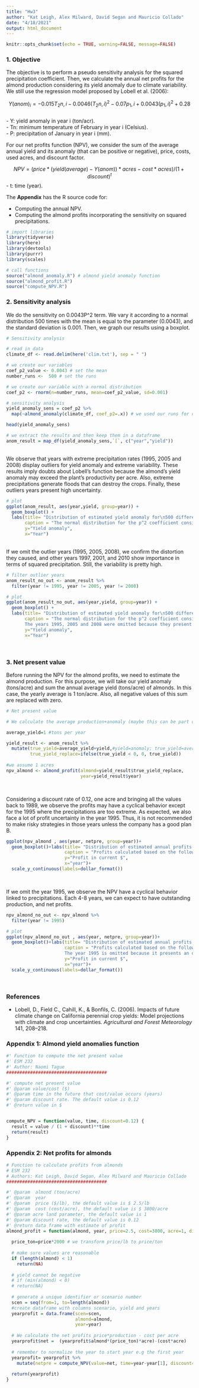 ```yaml
---
title: "Hw3"
author: "Kat Leigh, Alex Milward, David Segan and Mauricio Collado"
date: "4/18/2021"
output: html_document
---
```


```r
knitr::opts_chunk$set(echo = TRUE, warning=FALSE, message=FALSE)
```

### 1. Objective

The objective is to perform a pseudo sensitivity analysis for the squared precipitation coefficient. Then, we calculate the annual net profits for the almond production considering its yield anomaly due to climate variability. We still use the regression model proposed by Lobell et al. (2006):

$$Y(anom)_i = -0.015T_2n,i -0.0046(T_2n,i)^2-0.07p_1,i+0.0043(p_1,i)^2+0.28
$$
<br>
- Y: yield anomaly in year i (ton/acr). <br>
- Tn: minimum temperature of February in year i (Celsius). <br>
- P: precipitation of January in year i (mm). <br>

For our net profits function (NPV), we consider the sum of the average annual yield and its anomaly (that can be positive or negative), price, costs, used acres, and discount factor. 

$$NPV = (price*(yield(average)-Y(anom))*acres-cost*acres)/(1+discount)^t
$$
- t: time (year). <br>

The **Appendix** has the R source code for: <br>

- Computing the annual NPV.
- Computing the almond profits incorporating the sensitivity on squared precipitations.


```r
# import libraries
library(tidyverse)
library(here)
library(devtools)
library(purrr)
library(scales)

# call functions
source("almond_anomaly.R") # almond yield anomaly function
source("almond_profit.R")
source("compute_NPV.R")
```

### 2. Sensitivity analysis <br>

We do the sensitivity on 0.0043P^2 term. We vary it according to a normal distribution 500 times with the mean is equal to the parameter (0.0043), and the standard deviation is 0.001. Then, we graph our results using a boxplot. <br>

```r
# Sensitivity analysis

# read in data
climate_df <- read.delim(here('clim.txt'), sep = " ")

# we create our variables
coef_p2_value <- 0.0043 # set the mean
number_runs <-  500 # set the runs

# we create our variable with a normal distribution
coef_p2 <- rnorm(n=number_runs, mean=coef_p2_value, sd=0.001)

# sensitivity analysis 
yield_anomaly_sens = coef_p2 %>% 
  map(~almond_anomaly(climate_df, coef_p2=.x)) # we used our runs for coef_p2

head(yield_anomaly_sens)

# we extract the results and then keep them in a dataframe
anom_result = map_df(yield_anomaly_sens,`[`, c("year","yield"))

```
<br>
We observe that years with extreme precipitation rates (1995, 2005 and 2008) display outliers for yield anomaly and extreme variability. These results imply doubts about Lobell's function because the almond's yield anomaly may exceed the plant's productivity per acre. Also, extreme precipitations generate floods that can destroy the crops. Finally, these outliers years present high uncertainty. <br>

```r
# plot
ggplot(anom_result, aes(year,yield, group=year)) +
  geom_boxplot() +
  labs(title= "Distribution of estimated yield anomaly for\n500 different p^2 coefficient values", 
       caption = "The normal distribution for the p^2 coefficient considered u=0.0043 and sd=0.001", 
       y="Yield anomaly", 
       x="Year")


```
<br>
If we omit the outlier years (1995, 2005, 2008), we confirm the distortion they caused, and other years 1997, 2001, and 2010 show importance in terms of squared precipitation. Still, the variability is pretty high.<br>

```r
# filter outlier years
anom_result_no_out <- anom_result %>% 
  filter(year != 1995, year != 2005, year != 2008)

# plot
ggplot(anom_result_no_out, aes(year,yield, group=year)) +
  geom_boxplot() +
  labs(title= "Distribution of estimated yield anomaly for\n500 different p^2 coefficient values (without outliers)", 
       caption = "The normal distribution for the p^2 coefficient considered u=0.0043 and sd=0.001. 
       The years 1995, 2005 and 2008 were omitted because they present outliers", 
       y="Yield anomaly", 
       x="Year")
```
<br>

### 3. Net present value <br>

Before running the NPV for the almond profits, we need to estimate the almond production. For this purpose, we will take our yield anomaly (tons/acre) and sum the annual average yield (tons/acre) of almonds. In this case, the yearly average is 1 ton/acre. Also, all negative values of this sum are replaced with zero. <br>

```r
# Net present value

# We calculate the average production+anomaly (maybe this can be part of the model)

average_yield=1 #tons per year

yield_result <- anom_result %>% 
  mutate(true_yield=average_yield+yield,#yield=anomaly; true_yield=average+anomaly
         true_yield_replace=ifelse(true_yield < 0, 0, true_yield))  
  
#we assume 1 acres
npv_almond <- almond_profit(almond=yield_result$true_yield_replace, 
                            year=yield_result$year)


```

<br>

Considering a discount rate of 0.12, one acre and bringing all the values back to 1989, we observe the profits may have a cyclical behavior except for the 1995 where the precipitations are too extreme. As expected, we also face a lot of profit uncertainty in the year 1995. Thus, it is not recommended to make risky strategies in those years unless the company has a good plan B.<br>

```r
ggplot(npv_almond , aes(year, netpre, group=year))+
  geom_boxplot()+labs(title= "Distribution of estimated annual profits from almond production for\n500 different p^2 coefficient values", 
                      caption = "Profits calculated based on the following values: price=$2.5/lb., cost=$3800/acre, acre=1, discount=0.12.", 
                      y="Profit in current $", 
                      x="year")+
  scale_y_continuous(labels=dollar_format())
```
<br>

If we omit the year 1995, we observe the NPV have a cyclical behavior linked to precipitations. Each 4-8 years, we can expect to have outstanding production, and net profits. <br>

```r
npv_almond_no_out <- npv_almond %>% 
  filter(year != 1995)

# plot
ggplot(npv_almond_no_out , aes(year, netpre, group=year))+
  geom_boxplot()+labs(title= "Distribution of estimated annual profits from almond production for\n500 different p^2 coefficient values ( year 1995 is omitted)", 
                      caption = "Profits calculated based on the following values: price=$2.5/lb., cost=$3800/acre, acre=1, discount=0.12. 
                      The year 1995 is omitted because it presents an outlier", 
                      y="Profit in current $", 
                      x="year")+
  scale_y_continuous(labels=dollar_format())
```
<br>

### References <br>
- Lobell, D., Field C., Cahill, K., & Bonfils, C. (2006). Impacts of future climate change on California perennial crop yields: Model projections with climate and crop uncertainties. *Agricultural and Forest Meteorology* 141, 208–218.<br>

### Appendix 1: Almond yield anomalies function

```r
#' Function to compute the net present value
#' ESM 232
#' Author: Naomi Tague
######################################

#' compute net present value
#' @param value/cost ($)
#' @param time in the future that cost/value occurs (years)
#' @param discount rate. The default value is 0.12
#' @return value in $


compute_NPV = function(value, time, discount=0.12) {
  result = value / (1 + discount)**time
  return(result)
}
```

### Appendix 2: Net profits for almonds

```r
# Function to calculate profits from almonds
# ESM 232
# Authors: Kat Leigh, David Segan, Alex Milward and Mauricio Collado
######################################

#' @param  almond (ton/acre)
#' @param  year 
#' @param  price ($/lb), the default value is $ 2.5/lb
#' @param  cost (cost/acre), the default value is $ 3800/acre
#' @param acre land parameter, the default value is 1
#' @param discount rate, the default value is 0.12
#' @return data frame with estimate of profit
almond_profit = function(almond, year, price=2.5, cost=3800, acre=1, discount=0.12) {
  
  price_ton=price*2000 # we transform price/lb to price/ton
  
  # make sure values are reasonable
  if (length(almond) < 1)
    return(NA)
  
  # yield cannot be negative
  # if (min(almond) < 0)
  # return(NA)
  
  # generate a unique identifier or scenario number
  scen = seq(from=1, to=length(almond))
  #create dataframe with columns scenario, yield and years
  yearprofit = data.frame(scen=scen, 
                          almond=almond, 
                          year=year) 
  
  # We calculate the net profits price*production - cost per acre
  yearprofit$net =  (yearprofit$almond*(price_ton)*acre)-(cost*acre)
  
  # remember to normalize the year to start year e.g the first year
  yearprofit= yearprofit %>% 
    mutate(netpre = compute_NPV(value=net, time=year-year[1], discount=discount ))
  
  return(yearprofit)
}

```

